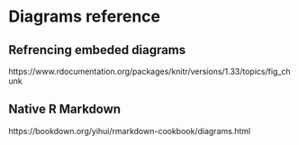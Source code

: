 # Diagrams reference {#diagrams-reference}

<!-- TODO: info about diagrams description -->

## Refrencing embeded diagrams

https://www.rdocumentation.org/packages/knitr/versions/1.33/topics/fig_chunk

## Native R Markdown

https://bookdown.org/yihui/rmarkdown-cookbook/diagrams.html